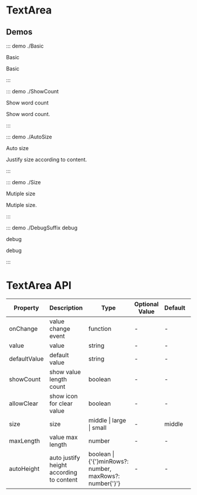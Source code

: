 # TextArea

## Demos

::: demo ./Basic

Basic

Basic

:::

::: demo ./ShowCount

Show word count

Show word count.

:::

::: demo ./AutoSize

Auto size

Justify size according to content.

:::

::: demo ./Size

Mutiple size

Mutiple size.

:::

::: demo ./DebugSuffix debug

debug

debug

:::

# TextArea API

| Property | Description | Type | Optional Value | Default | Require |
| --- | --- | --- | --- | --- | --- |
| onChange | value change event | function | - | - | false |
| value | value | string | - | - | false |
| defaultValue | default value | string | - | - | false |
| showCount | show value length count | boolean | - | - | false |
| allowClear | show icon for clear value | boolean | - | - | false |
| size | size | middle &#x007c; large &#x007c; small | - | middle | false |
| maxLength | value max length | number | - | - | false |
| autoHeight | auto justify height according to content | boolean &#x007c; {'{'}minRows?: number, maxRows?: number{'}'} | - | - | false |
